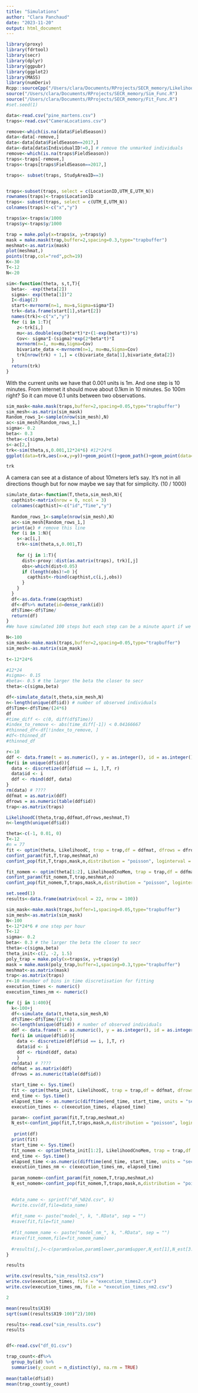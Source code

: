 ```yaml
---
title: "Simulations"
author: "Clara Panchaud"
date: "2023-11-20"
output: html_document
---
```


```r

library(proxy)
library(fdrtool)
library(secr)
library(dplyr)
library(ggpubr)
library(ggplot2)
library(MASS)
library(numDeriv)
Rcpp::sourceCpp("/Users/clara/Documents/RProjects/SECR_memory/LikelihoodC.cpp")
source("/Users/clara/Documents/RProjects/SECR_memory/Sim_Func.R")
source("/Users/clara/Documents/RProjects/SECR_memory/Fit_Func.R")
#set.seed(1)
```


```r
data<-read.csv("pine_martens.csv")
traps<-read.csv("CameraLocations.csv")

remove<-which(is.na(data$FieldSeason))
data<-data[-remove,]
data<-data[data$FieldSeason==2017,]
data<-data[data$IndividualID!=0,] # remove the unmarked individuals
remove<-which(is.na(traps$FieldSeason))
traps<-traps[-remove,]
traps<-traps[traps$FieldSeason==2017,]

traps<- subset(traps, StudyAreaID==3)


traps<-subset(traps, select = c(LocationID,UTM_E,UTM_N))
rownames(traps)<-traps$LocationID
traps<- subset(traps, select = c(UTM_E,UTM_N))
colnames(traps)<-c("x","y")

traps$x<-traps$x/1000
traps$y<-traps$y/1000

trap = make.poly(x=traps$x, y=traps$y)
mask = make.mask(trap,buffer=2,spacing=0.3,type="trapbuffer")
meshmat<-as.matrix(mask)
plot(meshmat,)
points(trap,col="red",pch=19)
K<-30
T<-12
N<-20
```



```r
sim<-function(theta, s,t,T){
  beta<- -exp(theta[2])
  sigma<- exp(theta[1])^2
  I<-diag(2)
  start<-mvrnorm(n=1, mu=s,Sigma=sigma*I)
  trk<-data.frame(start[1],start[2])
  names(trk)<-c("x","y")
  for (i in 1:T){
    z<-trk[i,]
    mu<-as.double(exp(beta*t)*z+(1-exp(beta*t))*s)
    Cov<- sigma*I-(sigma)*exp(2*beta*t)*I
    mvrnorm(n=1, mu=mu,Sigma=Cov)
    bivariate_data <-mvrnorm(n=1, mu=mu,Sigma=Cov)
    trk[nrow(trk) + 1,] = c(bivariate_data[1],bivariate_data[2])
  }
  return(trk)
}
```

With the current units we have that 0.001 units is 1m. And one step is 10 minutes. From internet it should move about 0.1km in 10 minutes. So 100m right? 
So it can move 0.1 units between two observations. 



```r
sim_mask<-make.mask(traps,buffer=2,spacing=0.05,type="trapbuffer")
sim_mesh<-as.matrix(sim_mask)
Random_rows_1<-sample(nrow(sim_mesh),N)
ac<-sim_mesh[Random_rows_1,]
sigma<- 0.2
beta<- 0.3
theta<-c(sigma,beta)
s<-ac[2,]
trk<-sim(theta,s,0.001,12*24*6) #12*24*6
ggplot(data=trk,aes(x=x,y=y))+geom_point()+geom_path()+geom_point(data=trap,col="red")+geom_point(aes(x=s[1],y=s[2]),col="green")

trk
```

A camera can see at a distance of about 10meters let's say. It's not in all directions though but for now maybe we say that for simplicity.  (10 / 1000)


```r
simulate_data<-function(T,theta,sim_mesh,N){
  capthist<-matrix(nrow = 0, ncol = 3)
  colnames(capthist)<-c("id","Time","y")
  
  Random_rows_1<-sample(nrow(sim_mesh),N)
  ac<-sim_mesh[Random_rows_1,]
  print(ac) # remove this line 
  for (i in 1:N){
    s<-ac[i,]
    trk<-sim(theta,s,0.001,T)
    
    for (j in 1:T){
      dist<-proxy::dist(as.matrix(traps), trk)[,j]
      obs<-which(dist<0.05)
      if (length(obs)!=0 ){
        capthist<-rbind(capthist,c(i,j,obs))
      }
    }
  }
  df<-as.data.frame(capthist)
  df<-df%>% mutate(id=dense_rank(id))
  df$Time<-df$Time/
  return(df)
}
#We have simulated 100 steps but each step can be a minute apart if we decide so. Maybe for now one step is one hour?
```



```r
N<-100
sim_mask<-make.mask(traps,buffer=2,spacing=0.05,type="trapbuffer")
sim_mesh<-as.matrix(sim_mask)
  
t<-12*24*6

#12*24
#sigma<- 0.15
#beta<- 0.5 # the larger the beta the closer to secr 
theta<-c(sigma,beta)

df<-simulate_data(t,theta,sim_mesh,N)
n<-length(unique(df$id)) # number of observed individuals
df$Time<-df$Time/(24*6)
df
#time_diff <- c(0, diff(df$Time))
#index_to_remove <- abs(time_diff[-1]) < 0.04166667
#thinned_df<-df[!index_to_remove, ]
#df<-thinned_df
#thinned_df

```






```r
r<-10
ddf <- data.frame(t = as.numeric(), y = as.integer(), id = as.integer())
for(i in unique(df$id)){
  data <- discretize(df[df$id == i, ],T, r)
  data$id <- i
  ddf <- rbind(ddf, data)
}
rm(data) # ???? 
ddfmat = as.matrix(ddf)
dfrows = as.numeric(table(ddf$id))
trap<-as.matrix(traps)
```


```r
LikelihoodC(theta,trap,ddfmat,dfrows,meshmat,T)
n<-length(unique(df$id))

theta<-c(-1, 0.01, 0)
T<-12
#n = 77
fit <- optim(theta, LikelihoodC, trap = trap,df = ddfmat, dfrows = dfrows, mesh = meshmat, endt = T, hessian=TRUE)
confint_param(fit,T,trap,meshmat,n)
confint_pop(fit,T,traps,mask,n,distribution = "poisson", loginterval = TRUE, alpha = 0.05)

fit_nomem <- optim(theta[1:2], LikelihoodCnoMem, trap = trap,df = ddfmat, dfrows = dfrows, mesh = meshmat, endt = T, hessian=TRUE)
confint_param(fit_nomem,T,trap,meshmat,n)
confint_pop(fit_nomem,T,traps,mask,n,distribution = "poisson", loginterval = TRUE, alpha = 0.05)
```


```r
set.seed(1)
results<-data.frame(matrix(ncol = 22, nrow = 100))

sim_mask<-make.mask(traps,buffer=1,spacing=0.05,type="trapbuffer")
sim_mesh<-as.matrix(sim_mask)
N<-100
t<-12*24*6 # one step per hour 
T<-12
sigma<- 0.2
beta<- 0.3 # the larger the beta the closer to secr 
theta<-c(sigma,beta)
theta_init<-c(2, -2, 1.5)
poly_trap = make.poly(x=traps$x, y=traps$y)
mask = make.mask(poly_trap,buffer=1,spacing=0.3,type="trapbuffer")
meshmat<-as.matrix(mask)
trap<-as.matrix(traps)
r<-10 #number of bins in time discretisation for fitting
execution_times <- numeric()
execution_times_nm <- numeric()

for (j in 1:400){
  k<-100+j
  df<-simulate_data(t,theta,sim_mesh,N)
  df$Time<-df$Time/(24*6)
  n<-length(unique(df$id)) # number of observed individuals
  ddf <- data.frame(t = as.numeric(), y = as.integer(), id = as.integer())
  for(i in unique(df$id)){
    data <- discretize(df[df$id == i, ],T, r)
    data$id <- i
    ddf <- rbind(ddf, data)
    }
  rm(data) # ???? 
  ddfmat = as.matrix(ddf)
  dfrows = as.numeric(table(ddf$id))

  start_time <- Sys.time()
  fit <- optim(theta_init, LikelihoodC, trap = trap,df = ddfmat, dfrows = dfrows, mesh = meshmat, endt = T, hessian=TRUE)
  end_time <- Sys.time()
  elapsed_time <- as.numeric(difftime(end_time, start_time, units = "secs"))
  execution_times <- c(execution_times, elapsed_time)

  param<- confint_param(fit,T,trap,meshmat,n)
  N_est<-confint_pop(fit,T,traps,mask,n,distribution = "poisson", loginterval = TRUE, alpha = 0.05)
  
   print(df)
  print(fit)
  start_time <- Sys.time()
  fit_nomem <- optim(theta_init[1:2], LikelihoodCnoMem, trap = trap,df = ddfmat, dfrows = dfrows, mesh = meshmat, endt = T, hessian=TRUE)
  end_time <- Sys.time()
  elapsed_time <-as.numeric(difftime(end_time, start_time, units = "secs"))
  execution_times_nm <- c(execution_times_nm, elapsed_time)
  
  param_nomem<-confint_param(fit_nomem,T,trap,meshmat,n)
  N_est_nomem<-confint_pop(fit_nomem,T,traps,mask,n,distribution = "poisson", loginterval = TRUE, alpha = 0.05)
  

  #data_name <- sprintf("df_%02d.csv", k) 
  #write.csv(df,file=data_name)
  
  #fit_name <- paste("model_", k, ".RData", sep = "")
  #save(fit,file=fit_name)
  
  #fit_nomem_name <- paste("model_nm_", k, ".RData", sep = "")
  #save(fit_nomem,file=fit_nomem_name)
  
  #results[j,]<-c(param$value,param$lower,param$upper,N_est[1],N_est[3:4],param_nomem$value,param_nomem$lower,param_nomem$upper,N_est_nomem[1],N_est_nomem[3:4],n)
}

results

write.csv(results,"sim_results2.csv")
write.csv(execution_times, file = "execution_times2.csv")
write.csv(execution_times_nm, file = "execution_times_nm2.csv")

```


```r
2
```


```r
mean(results$X19)
sqrt(sum((results$X19-100)^2)/100)
```

```r
results<-read.csv("sim_results.csv")
results


df<-read.csv("df_01.csv")

trap_count<-df%>% 
  group_by(id) %>%
  summarise(y_count = n_distinct(y), na.rm = TRUE)
  
mean(table(df$id))
mean(trap_count$y_count)
```



